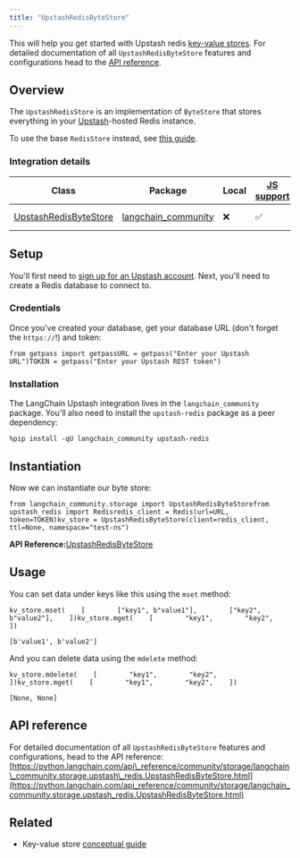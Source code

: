 ```yaml
---
title: "UpstashRedisByteStore"
---
```


This will help you get started with Upstash redis [key-value stores](/src/oss/concepts/key_value_stores). For detailed documentation of all `UpstashRedisByteStore` features and configurations head to the [API reference](https://python.langchain.com/api_reference/community/storage/langchain_community.storage.upstash_redis.UpstashRedisByteStore.html).

## Overview

The `UpstashRedisStore` is an implementation of `ByteStore` that stores everything in your [Upstash](https://upstash.com/)-hosted Redis instance.

To use the base `RedisStore` instead, see [this guide](/src/oss/integrations/stores/redis).

### Integration details

| Class                                                                                                                                                      | Package                                                                                 | Local | [JS support](https://js.langchain.com/oss/integrations/stores/upstash_redis_storage) | Package downloads                                                                               | Package latest                                                                               |
| ---------------------------------------------------------------------------------------------------------------------------------------------------------- | --------------------------------------------------------------------------------------- | ----- | ------------------------------------------------------------------------------------- | ----------------------------------------------------------------------------------------------- | -------------------------------------------------------------------------------------------- |
| [UpstashRedisByteStore](https://python.langchain.com/api_reference/community/storage/langchain_community.storage.upstash_redis.UpstashRedisByteStore.html) | [langchain\_community](https://python.langchain.com/api_reference/community/index.html) | ❌     | ✅                                                                                     | ![PyPI - Downloads](/images/oss/integrations/stores/upstash_redis/pypi/dm/langchain_community) | ![PyPI - Version](/images/oss/integrations/stores/upstash_redis/pypi/v/langchain_community) |

## Setup

You'll first need to [sign up for an Upstash account](https://upstash.com/oss/redis/overall/getstarted). Next, you'll need to create a Redis database to connect to.

### Credentials

Once you've created your database, get your database URL (don't forget the `https://`!) and token:

```
from getpass import getpassURL = getpass("Enter your Upstash URL")TOKEN = getpass("Enter your Upstash REST token")
```

### Installation

The LangChain Upstash integration lives in the `langchain_community` package. You'll also need to install the `upstash-redis` package as a peer dependency:

```
%pip install -qU langchain_community upstash-redis
```

## Instantiation

Now we can instantiate our byte store:

```
from langchain_community.storage import UpstashRedisByteStorefrom upstash_redis import Redisredis_client = Redis(url=URL, token=TOKEN)kv_store = UpstashRedisByteStore(client=redis_client, ttl=None, namespace="test-ns")
```

**API Reference:**[UpstashRedisByteStore](https://python.langchain.com/api_reference/community/storage/langchain_community.storage.upstash_redis.UpstashRedisByteStore.html)

## Usage

You can set data under keys like this using the `mset` method:

```
kv_store.mset(    [        ["key1", b"value1"],        ["key2", b"value2"],    ])kv_store.mget(    [        "key1",        "key2",    ])
```

```
[b'value1', b'value2']
```

And you can delete data using the `mdelete` method:

```
kv_store.mdelete(    [        "key1",        "key2",    ])kv_store.mget(    [        "key1",        "key2",    ])
```

```
[None, None]
```

## API reference

For detailed documentation of all `UpstashRedisByteStore` features and configurations, head to the API reference: [https://python.langchain.com/api\_reference/community/storage/langchain\_community.storage.upstash\_redis.UpstashRedisByteStore.html](https://python.langchain.com/api_reference/community/storage/langchain_community.storage.upstash_redis.UpstashRedisByteStore.html)

## Related

* Key-value store [conceptual guide](/src/oss/concepts/key_value_stores)
